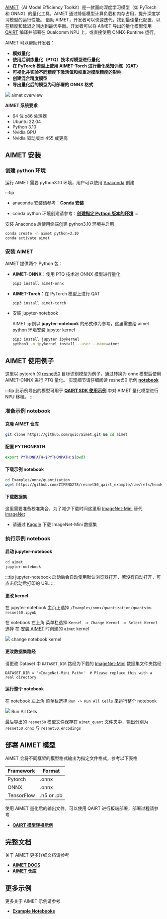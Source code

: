 [AIMET](https://github.com/quic/aimet)（AI Model Efficiency Toolkit）是一款面向深度学习模型（如 PyTorch 和 ONNX）的量化工具。AIMET 通过降低模型计算负载和内存占用，提升深度学习模型的运行性能。
借助 AIMET，开发者可以快速迭代，找到最佳量化配置，以在精度和延迟之间达到最优平衡。开发者可以将 AIMET 导出的量化模型使用 [QAIRT](./qairt-usage) 编译并部署在 Qualcomm NPU 上，或直接使用 ONNX-Runtime 运行。

AIMET 可以帮助开发者：

- **模拟量化**
- **使用后训练量化（PTQ）技术对模型进行量化**
- **在 PyTorch 模型上使用 AIMET-Torch 进行量化感知训练（QAT）**
- **可视化并实验不同精度下激活值和权重对模型精度的影响**
- **创建混合精度模型**
- **导出量化后的模型为可部署的 ONNX 格式**

<div style={{ textAlign: "center" }}>
  <img src="/img/dragon/q6a/aimet_overview.webp" style={{ width: "100%" }} />
  aimet overview
</div>

**AIMET 系统要求**

- 64 位 x86 处理器
- Ubuntu 22.04
- Python 3.10
- Nvidia GPU
- Nvidia 驱动版本 455 或更高

## AIMET 安装

### 创建 python 环境

运行 AIMET 需要 python3.10 环境，用户可以使用 [Anaconda](https://www.anaconda.com/download/success) 创建

:::tip

- anaconda 安装请参考：[**Conda 安装**](../virtual-env/conda_install)

- conda python 环境创建请参考：[**创建指定 Python 版本的环境**](../virtual-env/conda_use#创建指定-python-版本的环境)
  :::

安装 Anaconda 后使用终端创建 python3.10 环境并启用

<NewCodeBlock tip="X86 Linux PC" type="PC">

```bash
conda create -n aimet python=3.10
conda activate aimet
```

</NewCodeBlock>

### 安装 AIMET

AIMET 提供两个 Python 包：

- **AIMET-ONNX**：使用 PTQ 技术对 ONNX 模型进行量化

    <NewCodeBlock tip="X86 Linux PC" type="PC">

  ```bash
  pip3 install aimet-onnx
  ```

    </NewCodeBlock>

- **AIMET-Torch**：在 PyTorch 模型上进行 QAT

    <NewCodeBlock tip="X86 Linux PC" type="PC">

  ```bash
  pip3 install aimet-torch
  ```

    </NewCodeBlock>

- 安装 jupyter-notebook

  AIMET 示例以 **jupyter-notebook** 的形式作为参考，这里需要给 aimet python 环境安装 jupyter kernel

    <NewCodeBlock tip="X86 Linux PC" type="PC">

  ```bash
  pip3 install jupyter ipykernel
  python3 -m ipykernel install --user --name=aimet
  ```

    </NewCodeBlock>

## AIMET 使用例子

这里以 pytorch 的 [resnet50](https://docs.pytorch.org/vision/main/models/generated/torchvision.models.resnet50.html) 目标识别模型为例子，通过转换为 onnx 模型后使用 AIMET-ONNX 进行 PTQ 量化。
实现细节请仔细阅读 resnet50 示例 [**notebook**](https://github.com/ZIFENG278/resnet50_qairt_example/blob/main/notebook/quantsim-resnet50.ipynb)

:::tip
此示例导出的模型可用于 [**QAIRT SDK 使用示例**](./qairt-usage#使用-aimet-对模型进行量化) 中对 AIMET 量化模型进行 NPU 移植。
:::

### 准备示例 notebook

#### 克隆 AIMET 仓库

<NewCodeBlock tip="X86 Linux PC" type="PC">

```bash
git clone https://github.com/quic/aimet.git && cd aimet
```

</NewCodeBlock>

#### 配置 PYTHONPATH

<NewCodeBlock tip="X86 Linux PC" type="PC">

```bash
export PYTHONPATH=$PYTHONPATH:$(pwd)
```

</NewCodeBlock>

#### 下载示例 notebook

<NewCodeBlock tip="X86 Linux PC" type="PC">

```bash
cd Examples/onnx/quantization
wget https://github.com/ZIFENG278/resnet50_qairt_example/raw/refs/heads/main/notebook/quantsim-resnet50.ipynb
```

</NewCodeBlock>

#### 下载数据集

这里需要准备校准集合，为了减少下载时间这里用 [ImageNet-Mini](https://www.kaggle.com/datasets/ifigotin/imagenetmini-1000) 替代 [ImageNet](https://image-net.org/download.php)

- 请通过 [Kaggle](https://www.kaggle.com/datasets/ifigotin/imagenetmini-1000) 下载 ImageNet-Mini 数据集

### 执行示例 notebook

#### 启动 jupyter-notebook

<NewCodeBlock tip="X86 Linux PC" type="PC">

```bash
cd aimet
jupyter-notebook
```

</NewCodeBlock>

:::tip
jupyter-notebook 启动后会自动使用默认浏览器打开，若没有自动打开，可点击启动后打印的 URL
:::

#### 更改 kernel

在 jupyter-notebook 主页上选择 `/Examples/onnx/quantization/quantsim-resnet50.ipynb`

在 notebook 左上角 菜单栏选择 `Kernel -> Change Kernel -> Select Kernel` 选择 在 [安装 AIMET](#安装-aimet) 时创建的 `aimet` kernel

<div style={{ textAlign: "center" }}>
  <img src="/img/dragon/q6a/notebook_kernel.webp" style={{ width: "100%" }} />
  change notebook kernel
</div>

#### 更改数据集路经

请更改 Dataset 中 `DATASET_DIR` 路经为下载的 [ImageNet-Mini](https://www.kaggle.com/datasets/ifigotin/imagenetmini-1000) 数据集文件夹路经

```vim
DATASET_DIR = '<ImageNet-Mini Path>'  # Please replace this with a real directory
```

#### 运行整个 notebook

在 notebook 左上角 菜单栏选择 `Run -> Run All Cells` 来运行整个 notebook

<div style={{ textAlign: "center" }}>
  <img src="/img/dragon/q6a/run_notebook.webp" style={{ width: "100%" }} />
  Run All Cells
</div>

最后导出的 `resnet50` 模型文件保存在 `aimet_quant` 文件夹中，输出分别为 `resnet50.onnx` 与 `resnet50.encodings`

## 部署 AIMET 模型

AIMET 会将不同框架的模型格式输出为指定文件格式，参考以下表格

| Framework  | Format     |
| ---------- | ---------- |
| Pytorch    | .onnx      |
| ONNX       | .onnx      |
| TensorFlow | .h5 or .pb |

使用 AIMET 量化后的输出文件，可以使用 QAIRT 进行板端部署，部署过程请参考

- [**QAIRT 模型转换示例**](qairt-usage#模型转换示例)

## 完整文档

关于 AIMET 更多详细文档请参考

- [**AIMET DOCS**](https://quic.github.io/aimet-pages/releases/latest/index.html#)
- [**AIMET 仓库**](https://github.com/quic/aimet)

## 更多示例

更多关于 AIMET 示例请参考

- [**Example Notebooks**](https://quic.github.io/aimet-pages/releases/latest/tutorials/notebooks.html#)
